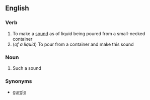 ==English==

===Verb===
{{en-verb|guggl|ing}}

# To make a [[sound]] as of liquid being poured from a small-necked container
#(''of a liquid'') To pour from a container and make this sound

===Noun===
{{en-noun}}

# Such a sound

===Synonyms===
*[[gurgle]]